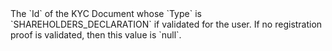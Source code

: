 <ResponseField name="ShareholderDeclaration" type="string">
  The `Id` of the KYC Document whose `Type` is `SHAREHOLDERS_DECLARATION` if validated for the user. If no registration proof is validated, then this value is `null`.
</ResponseField>